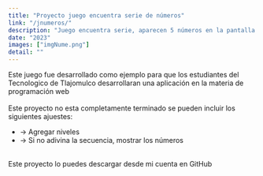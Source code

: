 ```yaml
---
title: "Proyecto juego encuentra serie de números"
link: "/jnumeros/"
description: "Juego encuentra serie, aparecen 5 números en la pantalla y debes recordar la secuencia de los números."
date: "2023"
images: ["imgNume.png"]
detail: ""
---
```

<div  class='dark:text-black ident-7'>
Este juego fue desarrollado como ejemplo para que los estudiantes del Tecnologico de Tlajomulco desarrollaran una aplicación en la materia de programación web
</div>
<br/>
<div class="dark:text-black ident-7">
Este proyecto no esta completamente terminado se pueden incluir los siguientes ajuestes:
<ul>
<li>-> Agregar niveles </li>
<li>-> Si no adivina la secuencia, mostrar los números</li>
</ul>
<br/>
Este proyecto lo puedes descargar desde mi cuenta en GitHub
</div>